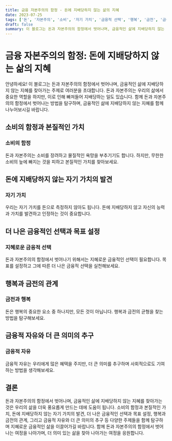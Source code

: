 ```yaml
---
title: 금융 자본주의의 함정 - 돈에 지배당하지 않는 삶의 지혜
date: 2023-07-25
tags: ['돈', '자본주의', '소비', '자기 가치', '금융적 선택', '행복', '금전', '금융적 자유']
draft: false
summary: 이 블로그는 돈과 자본주의의 함정에서 벗어나며, 금융적인 삶에 지배당하지 않는 지혜를 찾아가는 주제로 여러분을 초대합니다. 돈과 자본주의는 우리의 삶에서 중요한 역할을 하지만, 이로 인해 빠져들어 지배당하는 일도 있습니다. 함께 돈과 자본주의의 함정에서 벗어나는 방법을 탐구하며, 금융적인 삶에 지배당하지 않는 지혜를 함께 나누어보시길 바랍니다.
---
```


# 금융 자본주의의 함정: 돈에 지배당하지 않는 삶의 지혜

안녕하세요! 이 블로그는 돈과 자본주의의 함정에서 벗어나며, 금융적인 삶에 지배당하지 않는 지혜를 찾아가는 주제로 여러분을 초대합니다. 돈과 자본주의는 우리의 삶에서 중요한 역할을 하지만, 이로 인해 빠져들어 지배당하는 일도 있습니다. 함께 돈과 자본주의의 함정에서 벗어나는 방법을 탐구하며, 금융적인 삶에 지배당하지 않는 지혜를 함께 나누어보시길 바랍니다.

## 소비의 함정과 본질적인 가치

### 소비의 함정

돈과 자본주의는 소비를 장려하고 물질적인 욕망을 부추기기도 합니다. 하지만, 무한한 소비의 늪에 빠지는 것을 피하고 본질적인 가치를 찾아보세요.

## 돈에 지배당하지 않는 자기 가치의 발견

### 자기 가치

우리는 자기 가치를 돈으로 측정하지 않아도 됩니다. 돈에 지배당하지 않고 자신의 능력과 가치를 발견하고 인정하는 것이 중요합니다.

## 더 나은 금융적인 선택과 목표 설정

### 지혜로운 금융적 선택

돈과 자본주의의 함정에서 벗어나기 위해서는 지혜로운 금융적인 선택이 필요합니다. 목표를 설정하고 그에 따른 더 나은 금융적 선택을 실천해보세요.

## 행복과 금전의 관계

### 금전과 행복

돈은 행복의 중요한 요소 중 하나지만, 모든 것이 아닙니다. 행복과 금전의 균형을 찾는 방법을 탐구해보세요.

## 금융적 자유와 더 큰 의미의 추구

### 금융적 자유

금융적 자유는 우리에게 많은 혜택을 주지만, 더 큰 의미를 추구하며 사회적으로도 기여하는 방법을 생각해보세요.

## 결론

돈과 자본주의의 함정에서 벗어나며, 금융적인 삶에 지배당하지 않는 지혜를 찾아가는 것은 우리의 삶을 더욱 풍요롭게 만드는 데에 도움이 됩니다. 소비의 함정과 본질적인 가치, 돈에 지배당하지 않는 자기 가치의 발견, 더 나은 금융적인 선택과 목표 설정, 행복과 금전의 관계, 그리고 금융적 자유와 더 큰 의미의 추구 등 다양한 주제들을 함께 탐구하며 지혜로운 금융적인 삶을 이끌어가길 바랍니다. 함께 돈과 자본주의의 함정에서 벗어나는 여정을 나아가며, 더 의미 있는 삶을 찾아 나아가는 여정을 응원합니다.
